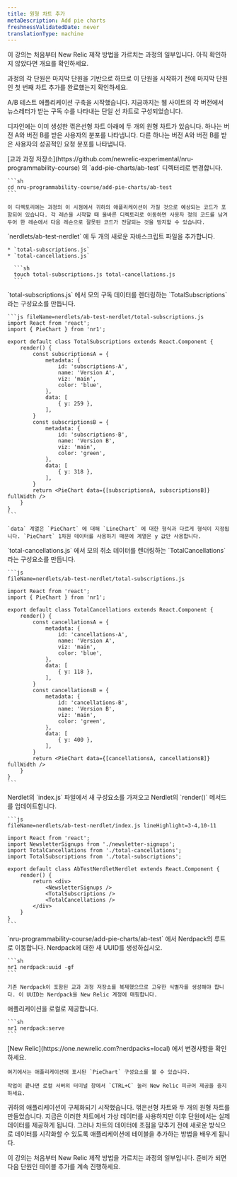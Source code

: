 ```yaml
---
title: 원형 차트 추가
metaDescription: Add pie charts
freshnessValidatedDate: never
translationType: machine
---
```


<Callout variant="tip">
  이 강의는 처음부터 New Relic 제작 방법을 가르치는 과정의 일부입니다. 아직 확인하지 않았다면 개요를 확인하세요.

  과정의 각 단원은 마지막 단원을 기반으로 하므로 이 단원을 시작하기 전에 마지막 단원인 첫 번째 차트 추가를 완료했는지 확인하세요.
</Callout>

A/B 테스트 애플리케이션 구축을 시작했습니다. 지금까지는 웹 사이트의 각 버전에서 뉴스레터가 받는 구독 수를 나타내는 단일 선 차트로 구성되었습니다.

디자인에는 이미 생성한 꺾은선형 차트 아래에 두 개의 원형 차트가 있습니다. 하나는 버전 A와 버전 B를 받은 사용자의 분포를 나타냅니다. 다른 하나는 버전 A와 버전 B를 받은 사용자의 성공적인 요청 분포를 나타냅니다.

<Steps>
  <Step>
    [교과 과정 저장소](https://github.com/newrelic-experimental/nru-programmability-course) 의 `add-pie-charts/ab-test` 디렉터리로 변경합니다.

    ```sh
    cd nru-programmability-course/add-pie-charts/ab-test
    ```

    이 디렉토리에는 과정의 이 시점에서 귀하의 애플리케이션이 가질 것으로 예상되는 코드가 포함되어 있습니다. 각 레슨을 시작할 때 올바른 디렉토리로 이동하면 사용자 정의 코드를 남겨두어 한 레슨에서 다음 레슨으로 잘못된 코드가 전달되는 것을 방지할 수 있습니다.
  </Step>

  <Step>
    `nerdlets/ab-test-nerdlet` 에 두 개의 새로운 자바스크립트 파일을 추가합니다.

    * `total-subscriptions.js`
    * `total-cancellations.js`

      ```sh
      touch total-subscriptions.js total-cancellations.js
      ```
  </Step>

  <Step>
    `total-subscriptions.js` 에서 모의 구독 데이터를 렌더링하는 `TotalSubscriptions` 라는 구성요소를 만듭니다.

    ```js fileName=nerdlets/ab-test-nerdlet/total-subscriptions.js
    import React from 'react';
    import { PieChart } from 'nr1';

    export default class TotalSubscriptions extends React.Component {
        render() {
            const subscriptionsA = {
                metadata: {
                    id: 'subscriptions-A',
                    name: 'Version A',
                    viz: 'main',
                    color: 'blue',
                },
                data: [
                    { y: 259 },
                ],
            }
            const subscriptionsB = {
                metadata: {
                    id: 'subscriptions-B',
                    name: 'Version B',
                    viz: 'main',
                    color: 'green',
                },
                data: [
                    { y: 318 },
                ],
            }
            return <PieChart data={[subscriptionsA, subscriptionsB]} fullWidth />
        }
    }
    ```

    `data` 계열은 `PieChart` 에 대해 `LineChart` 에 대한 형식과 다르게 형식이 지정됩니다. `PieChart` 1차원 데이터를 사용하기 때문에 계열은 y 값만 사용합니다.
  </Step>

  <Step>
    `total-cancellations.js` 에서 모의 취소 데이터를 렌더링하는 `TotalCancellations` 라는 구성요소를 만듭니다.

    ```js
    fileName=nerdlets/ab-test-nerdlet/total-subscriptions.js

    import React from 'react';
    import { PieChart } from 'nr1';

    export default class TotalCancellations extends React.Component {
        render() {
            const cancellationsA = {
                metadata: {
                    id: 'cancellations-A',
                    name: 'Version A',
                    viz: 'main',
                    color: 'blue',
                },
                data: [
                    { y: 118 },
                ],
            }
            const cancellationsB = {
                metadata: {
                    id: 'cancellations-B',
                    name: 'Version B',
                    viz: 'main',
                    color: 'green',
                },
                data: [
                    { y: 400 },
                ],
            }
            return <PieChart data={[cancellationsA, cancellationsB]} fullWidth />
        }
    }
    ```
  </Step>

  <Step>
    Nerdlet의 `index.js` 파일에서 새 구성요소를 가져오고 Nerdlet의 `render()` 메서드를 업데이트합니다.

    ```js
    fileName=nerdlets/ab-test-nerdlet/index.js lineHighlight=3-4,10-11

    import React from 'react';
    import NewsletterSignups from './newsletter-signups';
    import TotalCancellations from './total-cancellations';
    import TotalSubscriptions from './total-subscriptions';

    export default class AbTestNerdletNerdlet extends React.Component {
        render() {
            return <div>
                <NewsletterSignups />
                <TotalSubscriptions />
                <TotalCancellations />
            </div>
        }
    }
    ```
  </Step>

  <Step>
    `nru-programmability-course/add-pie-charts/ab-test` 에서 Nerdpack의 루트로 이동합니다.
  </Step>

  <Step>
    Nerdpack에 대한 새 UUID를 생성하십시오.

    ```sh
    nr1 nerdpack:uuid -gf
    ```

    기존 Nerdpack이 포함된 교과 과정 저장소를 복제했으므로 고유한 식별자를 생성해야 합니다. 이 UUID는 Nerdpack을 New Relic 계정에 매핑합니다.
  </Step>

  <Step>
    애플리케이션을 로컬로 제공합니다.

    ```sh
    nr1 nerdpack:serve
    ```
  </Step>

  <Step>
    [New Relic](https://one.newrelic.com?nerdpacks=local) 에서 변경사항을 확인하세요.

    여기에서는 애플리케이션에 표시된 `PieChart` 구성요소를 볼 수 있습니다.

    작업이 끝나면 로컬 서버의 터미널 창에서 `CTRL+C` 눌러 New Relic 피규어 제공을 중지하세요.
  </Step>
</Steps>

귀하의 애플리케이션이 구체화되기 시작했습니다. 꺾은선형 차트와 두 개의 원형 차트를 만들었습니다. 지금은 이러한 차트에서 가상 데이터를 사용하지만 이후 단원에서는 실제 데이터를 제공하게 됩니다. 그러나 차트의 데이터에 초점을 맞추기 전에 새로운 방식으로 데이터를 시각화할 수 있도록 애플리케이션에 테이블을 추가하는 방법을 배우게 됩니다.

<Callout variant="course">
  이 강의는 처음부터 New Relic 제작 방법을 가르치는 과정의 일부입니다. 준비가 되면 다음 단원인 테이블 추가를 계속 진행하세요.
</Callout>
